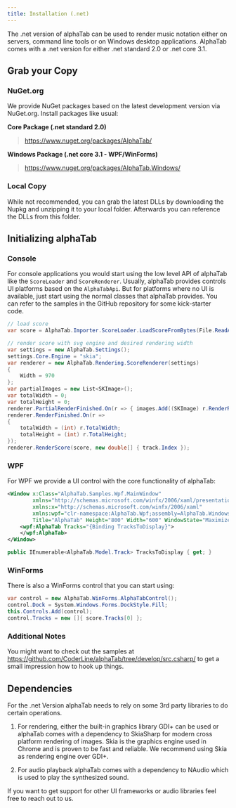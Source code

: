 ```yaml
---
title: Installation (.net)
---
```


The .net version of alphaTab can be used to render music notation either on servers, command line tools or on 
Windows desktop applications. AlphaTab comes with a .net version for either .net standard 2.0 or .net core 3.1.  

## Grab your Copy

### NuGet.org

We provide NuGet packages based on the latest development version via NuGet.org.
Install packages like usual:  

**Core Package (.net standard 2.0)**

> https://www.nuget.org/packages/AlphaTab/

**Windows Package (.net core 3.1 - WPF/WinForms)**

> https://www.nuget.org/packages/AlphaTab.Windows/

### Local Copy

While not recommended, you can grab the latest DLLs by downloading the Nupkg and unzipping it to your local folder. 
Afterwards you can reference the DLLs from this folder. 

## Initializing alphaTab

### Console

For console applications you would start using the low level API of alphaTab like the `ScoreLoader` and `ScoreRenderer`.
Usually, alphaTab provides controls UI platforms based on the `AlphaTabApi`. But for platforms where no UI is available,
just start using the normal classes that alphaTab provides. You can refer to the samples in the GitHub repository for some kick-starter code.

```cs
// load score
var score = AlphaTab.Importer.ScoreLoader.LoadScoreFromBytes(File.ReadAllBytes(args[0]));

// render score with svg engine and desired rendering width
var settings = new AlphaTab.Settings();
settings.Core.Engine = "skia";
var renderer = new AlphaTab.Rendering.ScoreRenderer(settings)
{
    Width = 970
};
var partialImages = new List<SKImage>();
var totalWidth = 0;
var totalHeight = 0;
renderer.PartialRenderFinished.On(r => { images.Add((SKImage) r.RenderResult); });
renderer.RenderFinished.On(r =>
{
    totalWidth = (int) r.TotalWidth;
    totalHeight = (int) r.TotalHeight;
});
renderer.RenderScore(score, new double[] { track.Index });
```

### WPF

For WPF we provide a UI control with the core functionality of alphaTab:

```xml
<Window x:Class="AlphaTab.Samples.Wpf.MainWindow"
        xmlns="http://schemas.microsoft.com/winfx/2006/xaml/presentation"
        xmlns:x="http://schemas.microsoft.com/winfx/2006/xaml"
        xmlns:wpf="clr-namespace:AlphaTab.Wpf;assembly=AlphaTab.Windows"
        Title="AlphaTab" Height="800" Width="600" WindowState="Maximized">
    <wpf:AlphaTab Tracks="{Binding TracksToDisplay}">
    </wpf:AlphaTab>
</Window>
```

```cs
public IEnumerable<AlphaTab.Model.Track> TracksToDisplay { get; }
```

### WinForms

There is also a WinForms control that you can start using:

```cs
var control = new AlphaTab.WinForms.AlphaTabControl();
control.Dock = System.Windows.Forms.DockStyle.Fill;
this.Controls.Add(control);
control.Tracks = new []{ score.Tracks[0] };
```

### Additional Notes

You might want to check out the samples at https://github.com/CoderLine/alphaTab/tree/develop/src.csharp/ to get a small impression
how to hook up things. 

## Dependencies

For the .net Version alphaTab needs to rely on some 3rd party libraries to do certain operations. 

1. For rendering, either the built-in graphics library GDI+ can be used or alphaTab comes with a dependency to SkiaSharp for modern
cross platform rendering of images. Skia is the graphics engine used in Chrome and is proven to be fast and reliable.
We recommend using Skia as rendering engine over GDI+. 

2. For audio playback alphaTab comes with a dependency to NAudio which is used to play the synthesized sound. 

If you want to get support for other UI frameworks or audio libraries feel free to reach out to us. 